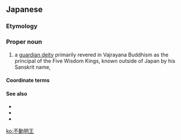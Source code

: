 ==Japanese==
{{ja-kanjitab|ふ|どう|みょう|おう|yomi=on}}

===Etymology===
{{rfe|lang=ja}}

===Proper noun===
{{ja-pos|proper|ふどう みょうおう}}

# {{lb|ja|sort=ふどうみょうおう|religion|Buddhism}} a [[tutelary deity|guardian deity]] primarily revered in Vajrayana Buddhism as the principal of the Five Wisdom Kings, known outside of Japan by his Sanskrit name, {{l|sa|अचल}}

====Coordinate terms====
{{ja-five-wisdom-kings}}

====See also====
* {{pedialite|lang=ja}}
* {{pedialite|Acala}}
* {{pedialite|Five Wisdom Kings}}

[[ko:不動明王]]